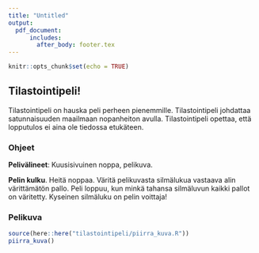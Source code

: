 ```yaml
---
title: "Untitled"
output: 
  pdf_document:
      includes:
        after_body: footer.tex
---
```


```r
knitr::opts_chunk$set(echo = TRUE)
```


## Tilastointipeli!

Tilastointipeli on hauska peli perheen pienemmille. Tilastointipeli johdattaa satunnaisuuden maailmaan nopanheiton avulla. Tilastointipeli opettaa, että lopputulos ei aina ole tiedossa etukäteen.

### Ohjeet

**Pelivälineet**:  Kuusisivuinen noppa, pelikuva.

**Pelin kulku**. Heitä noppaa. Väritä pelikuvasta silmälukua vastaava alin värittämätön pallo. Peli loppuu, kun minkä tahansa silmäluvun kaikki pallot on väritetty. Kyseinen silmäluku on pelin voittaja!


### Pelikuva

```r
source(here::here("tilastointipeli/piirra_kuva.R"))
piirra_kuva()
```
